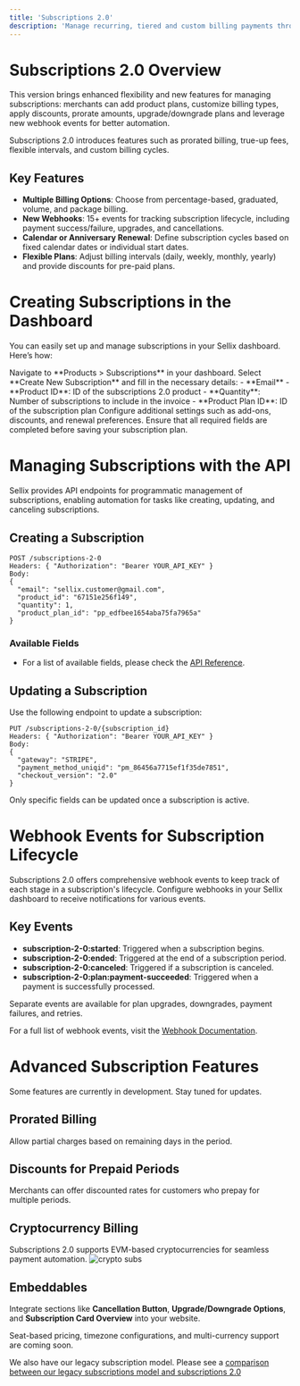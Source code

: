 ```yaml
---
title: 'Subscriptions 2.0'
description: 'Manage recurring, tiered and custom billing payments through Sellix with Cryptos and Fiat'
---
```


# Subscriptions 2.0 Overview

This version brings enhanced flexibility and new features for managing subscriptions: merchants can add product plans, customize billing types, apply discounts, prorate amounts, upgrade/downgrade plans and leverage new webhook events for better automation.

<Callout type="info" title="Why upgrade to 2.0?">
  Subscriptions 2.0 introduces features such as prorated billing, true-up fees, flexible intervals, and custom billing cycles.
</Callout>

## Key Features
- **Multiple Billing Options**: Choose from percentage-based, graduated, volume, and package billing.
- **New Webhooks**: 15+ events for tracking subscription lifecycle, including payment success/failure, upgrades, and cancellations.
- **Calendar or Anniversary Renewal**: Define subscription cycles based on fixed calendar dates or individual start dates.
- **Flexible Plans**: Adjust billing intervals (daily, weekly, monthly, yearly) and provide discounts for pre-paid plans.

# Creating Subscriptions in the Dashboard

You can easily set up and manage subscriptions in your Sellix dashboard. Here’s how:

<Steps>
<Step title="Step 1">
  Navigate to **Products > Subscriptions** in your dashboard.
</Step>

<Step title="Step 2">
  Select **Create New Subscription** and fill in the necessary details:
  - **Email**
  - **Product ID**: ID of the subscriptions 2.0 product
  - **Quantity**: Number of subscriptions to include in the invoice
  - **Product Plan ID**: ID of the subscription plan
</Step>

<Step title="Step 3">
  Configure additional settings such as add-ons, discounts, and renewal preferences.
</Step>
</Steps>

<Warning>
  Ensure that all required fields are completed before saving your subscription plan.
</Warning>

# Managing Subscriptions with the API

Sellix provides API endpoints for programmatic management of subscriptions, enabling automation for tasks like creating, updating, and canceling subscriptions.

## Creating a Subscription

```curl
POST /subscriptions-2-0
Headers: { "Authorization": "Bearer YOUR_API_KEY" }
Body:
{
  "email": "sellix.customer@gmail.com",
  "product_id": "67151e256f149",
  "quantity": 1,
  "product_plan_id": "pp_edfbee1654aba75fa7965a"
}
```

### Available Fields
- For a list of available fields, please check the [API Reference](https://docs.sellix.io/api-reference/subscriptions-2-0/post-subscriptions).

## Updating a Subscription

Use the following endpoint to update a subscription:

```curl
PUT /subscriptions-2-0/{subscription_id}
Headers: { "Authorization": "Bearer YOUR_API_KEY" }
Body:
{
  "gateway": "STRIPE",
  "payment_method_uniqid": "pm_86456a7715ef1f35de7851",
  "checkout_version": "2.0"
}
```

<Note>
  Only specific fields can be updated once a subscription is active.
</Note>


# Webhook Events for Subscription Lifecycle

Subscriptions 2.0 offers comprehensive webhook events to keep track of each stage in a subscription's lifecycle. Configure webhooks in your Sellix dashboard to receive notifications for various events.

## Key Events
- **subscription-2-0:started**: Triggered when a subscription begins.
- **subscription-2-0:ended**: Triggered at the end of a subscription period.
- **subscription-2-0:canceled**: Triggered if a subscription is canceled.
- **subscription-2-0:plan:payment-succeeded**: Triggered when a payment is successfully processed.

<Note>
  Separate events are available for plan upgrades, downgrades, payment failures, and retries.
</Note>

For a full list of webhook events, visit the [Webhook Documentation](https://docs.sellix.io/api-reference/webhooks).


# Advanced Subscription Features

<Warning>
  Some features are currently in development. Stay tuned for updates.
</Warning>

## Prorated Billing
Allow partial charges based on remaining days in the period.

## Discounts for Prepaid Periods
Merchants can offer discounted rates for customers who prepay for multiple periods.

## Cryptocurrency Billing
Subscriptions 2.0 supports EVM-based cryptocurrencies for seamless payment automation.
![crypto subs](https://sellix.io/cdn-cgi/image/q=65/https://cdn.sellix.io/static/documentation/images/crypto-subscriptions.png)

## Embeddables
Integrate sections like **Cancellation Button**, **Upgrade/Downgrade Options**, and **Subscription Card Overview** into your website.

<Note>
  Seat-based pricing, timezone configurations, and multi-currency support are coming soon.
</Note>

<Note>We also have our legacy subscription model. Please see a [comparison between our legacy subscriptions model and subscriptions 2.0](https://docs.sellix.io/api-reference/subscriptions-compare)</Note>